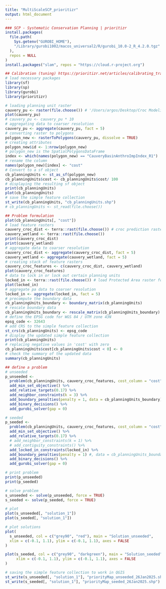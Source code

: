 ```yaml
---
title: "MultiScaleSCP_prioritizr"
output: html_document
---
```


```r
### SCP - Systematic Conservation Planning | prioritizr 
install.packages(
  file.path(
    Sys.getenv("GUROBI_HOME"),
    "/Library/gurobi1002/macos_universal2/R/gurobi_10.0-2_R_4.2.0.tgz"
  ),
  repos = NULL
)
install.packages("slam", repos = "https://cloud.r-project.org")

## Calibration (tuning) https://prioritizr.net/articles/calibrating_trade-offs_tutorial.html#data
# load necessary packages
library(sf)
library(sp)
library(gurobi)
library(prioritizr)

# loading planning unit raster
cauvery_pu <- raster(file.choose()) # '/Users/argos/Desktop/Croc Modeling Cauvery River Basin/R/InputOutputFile24Aug/prioritizr/'
plot(cauvery_pu)
# cauvery_pu <- cauvery_pu * 10
# aggregating data to coarser resolution
cauvery_pu <- aggregate(cauvery_pu, fact = 5)
# converting raster to polygons
polygon_new <- rasterToPolygons(cauvery_pu, dissolve = TRUE)
# creating attributes
polygon_new$id <- 1:nrow(polygon_new)
# polygon_new is the SpatialPolygonsDataFrame
index <- which(names(polygon_new) == "CauveryBasinAnthroImpIndex_R1")
# rename the column
names(polygon_new)[index] <- "cost"
# Convert to a sf object
cb_planningUnits <- st_as_sf(polygon_new)
cb_planningUnits$cost <- cb_planningUnits$cost/ 100
# displaying the resulting sf object
print(cb_planningUnits)
plot(cb_planningUnits)
# save the simple feature collection
st_write(cb_planningUnits, "cb_planningUnits.shp")
# cb_planningUnits <- st_read(file.choose())

## Problem formulation
plot(cb_planningUnits[, "cost"])
# load feature rasters
cauvery_croc_dist <- terra::rast(file.choose()) # croc prediction raster
cauvery_wetland <- terra::rast(file.choose())
print(cauvery_croc_dist)
print(cauvery_wetland)
# aggregate data to coarser resolution
cauvery_croc_dist <- aggregate(cauvery_croc_dist, fact = 5)
cauvery_wetland <- aggregate(cauvery_wetland, fact = 5)
# creating stack of feature rasters
cauvery_croc_features <- c(cauvery_croc_dist, cauvery_wetland)
plot(cauvery_croc_features)
# data to lock in or lock out certain planning units
locked_in <- terra::rast(file.choose()) # load Protected Area raster for CRB
plot(locked_in)
# aggregate pa data to coarser resolution
locked_in <- aggregate(locked_in, fact = 5)
# precompute the boundary data
cb_planningUnits_boundary <- boundary_matrix(cb_planningUnits)
# rescale boundary data
cb_planningUnits_boundary <- rescale_matrix(cb_planningUnits_boundary)
# define the EPSG code for WGS 84 / UTM zone 43N
epsg_code <- 32643
# add CRS to the simple feature collection
st_crs(cb_planningUnits) <- epsg_code
# display the updated simple feature collection
print(cb_planningUnits)
# replacing negative values in 'cost' with zero
cb_planningUnits$cost[cb_planningUnits$cost < 0] <- 0
# check the summary of the updated data
summary(cb_planningUnits)

## define a problem
# unseeded
p_unseeded <-
  problem(cb_planningUnits, cauvery_croc_features, cost_column = "cost") %>%
  add_min_set_objective() %>%
  add_relative_targets(0.17) %>%
  add_neighbor_constraints(k = 3) %>%
  add_boundary_penalties(penalty = 1, data = cb_planningUnits_boundary) %>%
  add_binary_decisions() %>%
  add_gurobi_solver(gap = 0)

# seeded
p_seeded <-
  problem(cb_planningUnits, cauvery_croc_features, cost_column = "cost") %>%
  add_min_set_objective() %>%
  add_relative_targets(0.17) %>%
  # add_neighbor_constraints(k = 1) %>%
  # add_contiguity_constraints() %>%
  add_locked_in_constraints(locked_in) %>%
  add_boundary_penalties(penalty = 1) #, data = cb_planningUnits_boundary) %>%
  add_binary_decisions() %>%
  add_gurobi_solver(gap = 0)

# print problem
print(p_unseeded)
print(p_seeded)

# solve problem
s_unseeded <- solve(p_unseeded, force = TRUE)
s_seeded <- solve(p_seeded, force = TRUE)

# plot
plot(s_unseeded[, "solution_1"])
plot(s_seeded[, "solution_1"])

# plot solutions
plot(
  s_unseeded, col = c("grey90", "red"), main = "Solution_unseeded",
  xlim = c(-0.1, 1.1), ylim = c(-0.1, 1.1), axes = FALSE
)

plot(s_seeded, col = c("grey90", "darkgreen"), main = "Solution_seeded",
     xlim = c(-0.1, 1.1), ylim = c(-0.1, 1.1), axes = FALSE
)

# saving the simple feature collection to work in QGIS
st_write(s_unseeded[, "solution_1"], "priorityMap_unseeded_26Jan2025.shp")
st_write(s_seeded[, "solution_1"], "priorityMap_seeded_26Jan2025.shp")
```